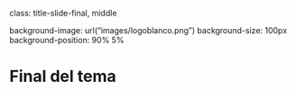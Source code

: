 
class: title-slide-final, middle

background-image: url("images/logoblanco.png")
background-size: 100px
background-position: 90% 5%

# Final del tema





